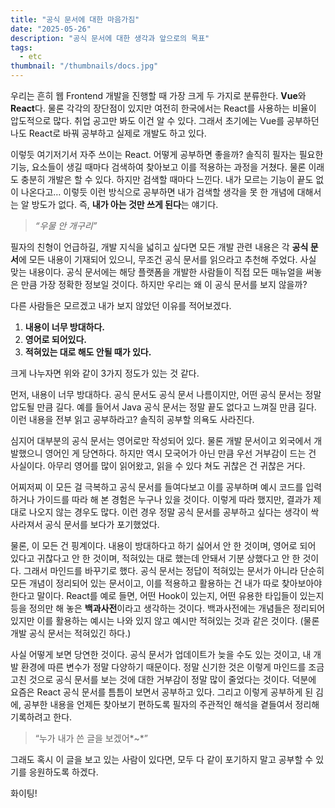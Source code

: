 ```yaml
---
title: "공식 문서에 대한 마음가짐"
date: "2025-05-26"
description: "공식 문서에 대한 생각과 앞으로의 목표"
tags:
  - etc
thumbnail: "/thumbnails/docs.jpg"
---
```



우리는 흔히 웹 Frontend 개발을 진행할 때 가장 크게 두 가지로 분류한다. **Vue**와 **React**다. 물론 각각의 장단점이 있지만 여전히 한국에서는 React를 사용하는 비율이 압도적으로 많다. 취업 공고만 봐도 이건 알 수 있다. 그래서 초기에는 Vue를 공부하던 나도 React로 바꿔 공부하고 실제로 개발도 하고 있다.

이렇듯 여기저기서 자주 쓰이는 React. 어떻게 공부하면 좋을까? 솔직히 필자는 필요한 기능, 요소들이 생길 때마다 검색하여 찾아보고 이를 적용하는 과정을 거쳤다. 물론 이래도 충분히 개발은 할 수 있다. 하지만 검색할 때마다 느낀다. 내가 모르는 기능이 끝도 없이 나온다고… 이렇듯 이런 방식으로 공부하면 내가 검색할 생각을 못 한 개념에 대해서는 알 방도가 없다. 즉, **내가 아는 것만 쓰게 된다**는 얘기다.

> *“우물 안 개구리”*
> 

필자의 친형이 언급하길, 개발 지식을 넓히고 싶다면 모든 개발 관련 내용은 각 **공식 문서**에 모든 내용이 기재되어 있으니, 무조건 공식 문서를 읽으라고 추천해 주었다. 사실 맞는 내용이다. 공식 문서에는 해당 플랫폼을 개발한 사람들이 직접 모든 매뉴얼을 써놓은 만큼 가장 정확한 정보일 것이다. 하지만 우리는 왜 이 공식 문서를 보지 않을까?

다른 사람들은 모르겠고 내가 보지 않았던 이유를 적어보겠다.

1. **내용이 너무 방대하다.**
2. **영어로 되어있다.**
3. **적혀있는 대로 해도 안될 때가 있다.**

크게 나누자면 위와 같이 3가지 정도가 있는 것 같다.

먼저, 내용이 너무 방대하다. 공식 문서도 공식 문서 나름이지만, 어떤 공식 문서는 정말 압도될 만큼 길다. 예를 들어서 Java 공식 문서는 정말 끝도 없다고 느껴질 만큼 길다. 이런 내용을 전부 읽고 공부하라고? 솔직히 공부할 의욕도 사라진다.

심지어 대부분의 공식 문서는 영어로만 작성되어 있다. 물론 개발 문서이고 외국에서 개발했으니 영어인 게 당연하다. 하지만 역시 모국어가 아닌 만큼 우선 거부감이 드는 건 사실이다. 아무리 영어를 많이 읽어왔고, 읽을 수 있다 쳐도 귀찮은 건 귀찮은 거다.

어찌저찌 이 모든 걸 극복하고 공식 문서를 들여다보고 이를 공부하며 예시 코드를 입력하거나 가이드를 따라 해 본 경험은 누구나 있을 것이다. 이렇게 따라 했지만, 결과가 제대로 나오지 않는 경우도 많다. 이런 경우 정말 공식 문서를 공부하고 싶다는 생각이 싹 사라져서 공식 문서를 보다가 포기했었다.

물론, 이 모든 건 핑계이다. 내용이 방대하다고 하기 싫어서 안 한 것이며, 영어로 되어 있다고 귀찮다고 안 한 것이며, 적혀있는 대로 했는데 안돼서 기분 상했다고 안 한 것이다. 그래서 마인드를 바꾸기로 했다. 공식 문서는 정답이 적혀있는 문서가 아니라 단순히 모든 개념이 정리되어 있는 문서이고, 이를 적용하고 활용하는 건 내가 따로 찾아보아야 한다고 말이다. React를 예로 들면, 어떤 Hook이 있는지, 어떤 유용한 타입들이 있는지 등을 정의만 해 놓은 **백과사전**이라고 생각하는 것이다. 백과사전에는 개념들은 정리되어 있지만 이를 활용하는 예시는 나와 있지 않고 예시만 적혀있는 것과 같은 것이다. (물론 개발 공식 문서는 적혀있긴 하다.)

사실 어떻게 보면 당연한 것이다. 공식 문서가 업데이트가 늦을 수도 있는 것이고, 내 개발 환경에 따른 변수가 정말 다양하기 때문이다. 정말 신기한 것은 이렇게 마인드를 조금 고친 것으로 공식 문서를 보는 것에 대한 거부감이 정말 많이 줄었다는 것이다. 덕분에 요즘은 React 공식 문서를 틈틈이 보면서 공부하고 있다. 그리고 이렇게 공부하게 된 김에, 공부한 내용을 언제든 찾아보기 편하도록 필자의 주관적인 해석을 곁들여서 정리해 기록하려고 한다.

> “누가 내가 쓴 글을 보겠어*~*”
> 

그래도 혹시 이 글을 보고 있는 사람이 있다면, 모두 다 같이 포기하지 말고 공부할 수 있기를 응원하도록 하겠다.

화이팅!